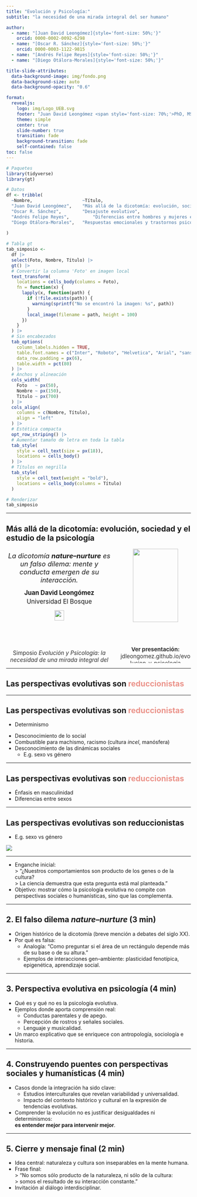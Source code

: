 ```yaml
---
title: "Evolución y Psicología:"
subtitle: "la necesidad de una mirada integral del ser humano"

author: 
  - name: "[Juan David Leongómez]{style='font-size: 50%;'}"
    orcid: 0000-0002-0092-6298
  - name: "[Oscar R. Sánchez]{style='font-size: 50%;'}"
    orcid: 0000-0003-1122-9815
  - name: "[Andrés Felipe Reyes]{style='font-size: 50%;'}"
  - name: "[Diego Otálora-Morales]{style='font-size: 50%;'}"

title-slide-attributes:
  data-background-image: img/fondo.png
  data-background-size: auto
  data-background-opacity: "0.6"

format:
  revealjs:
    logo: img/Logo_UEB.svg
    footer: "Juan David Leongómez <span style='font-size: 70%;'>PhD, MSc</span>"
    theme: simple
    center: true
    slide-number: true
    transition: fade
    background-transition: fade
    self-contained: false
toc: false
---
```


```r
# Paquetes
library(tidyverse)
library(gt)

# Datos
df <- tribble(
  ~Nombre,                   ~Título,                                                                              ~Foto,
  "Juan David Leongómez",    "Más allá de la dicotomía: evolución, sociedad y el estudio de la psicología",       "img/JD.jpg",
  "Oscar R. Sánchez",        "Desajuste evolutivo",                                                                "img/OS.jpeg",
  "Andrés Felipe Reyes",         "Diferencias entre hombres y mujeres en la expresión de las emociones a través del lenguaje",                                                                        "img/AR.jpeg",
  "Diego Otálora-Morales",   "Respuestas emocionales y trastornos psicológicos: una mirada evolutiva con implicaciones en la Psicología Clínica.",  
                                                                                                                   "img/DO.png"
)

# Tabla gt
tab_simposio <-
  df |>
  select(Foto, Nombre, Título) |> 
  gt() |>
  # Convertir la columna 'Foto' en imagen local
  text_transform(
    locations = cells_body(columns = Foto),
    fn = function(x) {
      lapply(x, function(path) {
        if (!file.exists(path)) {
          warning(sprintf("No se encontró la imagen: %s", path))
        }
        local_image(filename = path, height = 100)
      })
    }
  ) |>
  # Sin encabezados
  tab_options(
    column_labels.hidden = TRUE,
    table.font.names = c("Inter", "Roboto", "Helvetica", "Arial", "sans-serif"),
    data_row.padding = px(6),
    table.width = pct(80)
  ) |>
  # Anchos y alineación
  cols_width(
    Foto   ~ px(50),
    Nombre ~ px(150),
    Título ~ px(700)
  ) |>
  cols_align(
    columns = c(Nombre, Título),
    align = "left"
  ) |>
  # Estética compacta
  opt_row_striping() |>
  # Aumentar tamaño de letra en toda la tabla
  tab_style(
    style = cell_text(size = px(18)),
    locations = cells_body()
  ) |>
  # Títulos en negrilla
  tab_style(
    style = cell_text(weight = "bold"),
    locations = cells_body(columns = Título)
  )

# Renderizar
tab_simposio
```

---

## Más allá de la dicotomía: evolución, sociedad y el estudio de la psicología {background-image="img/ptb.png" background-size="cover" background-opacity="0.4" auto-animate="true"}

:::{.columns}
::: {.column width="60%"}
<div style="text-align:center; margin-top:0.5rem;">
  <p style="font-size:1.15rem; margin-top:0.2rem; margin-bottom:0.9rem;">
    <em>La dicotomía <strong>nature–nurture</strong> es un falso dilema: mente y conducta emergen de su interacción.</em>
  </p>

  <p style="margin:0; font-size:1.05rem;">
    <strong>Juan David Leongómez</strong>
  </p>

  <p style="margin:0.2rem 0 0.8rem 0; font-size:1.05rem;">
    Universidad El Bosque
  </p>

  <img src="img/logos.svg" width="30%" style="display:block; margin:0 auto 0.6rem auto;">

  <p style="font-size:0.95rem; opacity:0.9; margin-top:0.2rem;">
    Simposio <em>Evolución y Psicología: la necesidad de una mirada integral del ser humano</em><br>
    Congreso Colombiano de Psicología · 15 de agosto de 2025
  </p>
</div>
:::

::: {.column width="40%"}
<div style="text-align:center;">
  ![](img/gh_qr.svg){width="80%" fig-align="center"}
  <div style="font-size:0.95rem; margin-top:0.3rem; opacity:0.9; text-align:center;">
  <strong>Ver presentación:</strong><br>
  jdleongomez.github.io/evolucion-y-psicologia
</div>
</div>
:::
:::


---

## Las perspectivas evolutivas son [**reduccionistas**]{style="color:#eb938a;"} {auto-animate="true"}

---

## Las perspectivas evolutivas son [**reduccionistas**]{style="color:#eb938a;"} {auto-animate="true"}


-   Determinismo


::: {.incremental}
-   Desconocimiento de lo social
-   Combustible para machismo, racismo (cultura *incel*, manósfera)
-   Desconocimiento de las dinámicas sociales
    -   E.g. sexo vs género
:::

---

## Las perspectivas evolutivas son [**reduccionistas**]{style="color:#eb938a;"} {auto-animate="true"}

- Énfasis en masculinidad
- Diferencias entre sexos

---

## Las perspectivas evolutivas son **reduccionistas** {auto-animate="true"}

-   E.g. sexo vs género

![](img/modelo.jpg)

------------------------------------------------------------------------

-   Enganche inicial:\
    \> “¿Nuestros comportamientos son producto de los genes o de la cultura?\
    \> La ciencia demuestra que esta pregunta está mal planteada.”
-   Objetivo: mostrar cómo la psicología evolutiva no compite con perspectivas sociales o humanísticas, sino que las complementa.

------------------------------------------------------------------------

## 2. El falso dilema *nature–nurture* (3 min)

-   Origen histórico de la dicotomía (breve mención a debates del siglo XX).
-   Por qué es falsa:
    -   Analogía: “Como preguntar si el área de un rectángulo depende más de su base o de su altura.”
    -   Ejemplos de interacciones gen–ambiente: plasticidad fenotípica, epigenética, aprendizaje social.

------------------------------------------------------------------------

## 3. Perspectiva evolutiva en psicología (4 min)

-   Qué es y qué no es la psicología evolutiva.
-   Ejemplos donde aporta comprensión real:
    -   Conductas parentales y de apego.
    -   Percepción de rostros y señales sociales.
    -   Lenguaje y musicalidad.
-   Un marco explicativo que se enriquece con antropología, sociología e historia.

------------------------------------------------------------------------

## 4. Construyendo puentes con perspectivas sociales y humanísticas (4 min)

-   Casos donde la integración ha sido clave:
    -   Estudios interculturales que revelan variabilidad y universalidad.
    -   Impacto del contexto histórico y cultural en la expresión de tendencias evolutivas.
-   Comprender la evolución no es justificar desigualdades ni determinismos:\
    **es entender mejor para intervenir mejor**.

------------------------------------------------------------------------

## 5. Cierre y mensaje final (2 min)

-   Idea central: naturaleza y cultura son inseparables en la mente humana.
-   Frase final:\
    \> “No somos sólo producto de la naturaleza, ni sólo de la cultura:\
    \> somos el resultado de su interacción constante.”
-   Invitación al diálogo interdisciplinar.
